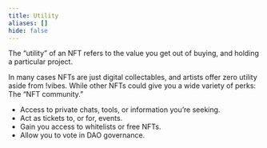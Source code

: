 ```yaml
---
title: Utility
aliases: []
hide: false
---
```


The “utility” of an NFT refers to the value you get out of buying, and holding a particular project.

In many cases NFTs are just digital collectables, and artists offer zero utility aside from !vibes. While other NFTs could give you a wide variety of perks:
The “NFT community.”
- Access to private chats, tools, or information you’re seeking.
- Act as tickets to, or for, events.
- Gain you access to whitelists or free NFTs.
- Allow you to vote  in DAO governance.
